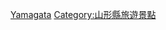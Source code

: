 {{日本行政區劃分類導航|溫泉}}
{{Commons category|Hot springs of Yamagata prefecture}}

[[Category:日本各都道府縣溫泉|Yamagata]]
[[Category:山形縣旅遊景點|Category:山形縣旅遊景點]]